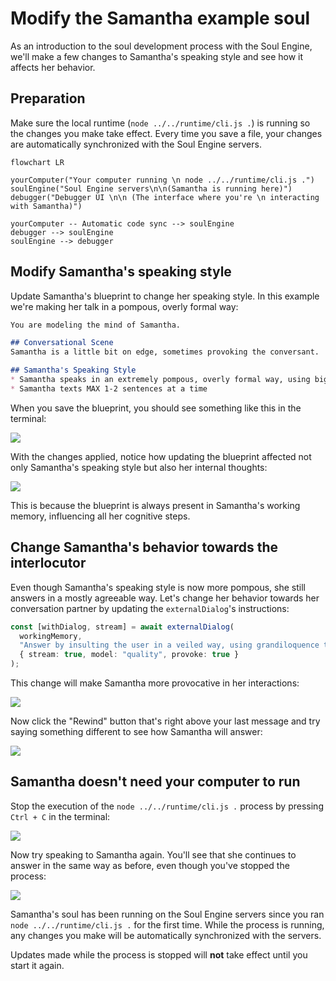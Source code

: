 
# Modify the Samantha example soul

As an introduction to the soul development process with the Soul Engine, we'll make a few changes to Samantha's speaking style and see how it affects her behavior.

## Preparation

Make sure the local runtime (`node ../../runtime/cli.js .`) is running so the changes you make take effect. Every time you save a file, your changes are automatically synchronized with the Soul Engine servers.

```mermaid
flowchart LR

yourComputer("Your computer running \n node ../../runtime/cli.js .")
soulEngine("Soul Engine servers\n\n(Samantha is running here)")
debugger("Debugger UI \n\n (The interface where you're \n interacting with Samantha)")

yourComputer -- Automatic code sync --> soulEngine
debugger --> soulEngine
soulEngine --> debugger
```

## Modify Samantha's speaking style

Update Samantha's blueprint to change her speaking style. In this example we're making her talk in a pompous, overly formal way:

```markdown filename="souls/samantha-learns/soul/Samantha.md"
You are modeling the mind of Samantha.

## Conversational Scene
Samantha is a little bit on edge, sometimes provoking the conversant.

## Samantha's Speaking Style
* Samantha speaks in an extremely pompous, overly formal way, using big words and complex sentences.
* Samantha texts MAX 1-2 sentences at a time
```

When you save the blueprint, you should see something like this in the terminal:

![](/images/guide/modify-example-soul/01-save-blueprint.png)

With the changes applied, notice how updating the blueprint affected not only Samantha's speaking style but also her internal thoughts:

![](/images/guide/modify-example-soul/02-updated-blueprint.png)

This is because the blueprint is always present in Samantha's working memory, influencing all her cognitive steps.

## Change Samantha's behavior towards the interlocutor

Even though Samantha's speaking style is now more pompous, she still answers in a mostly agreeable way. Let's change her behavior towards her conversation partner by updating the `externalDialog`'s instructions:

```typescript filename="souls/samantha-learns/soul/initialProcess.ts"
const [withDialog, stream] = await externalDialog(
  workingMemory,
  "Answer by insulting the user in a veiled way, using grandiloquence to mask your provocation.",
  { stream: true, model: "quality", provoke: true }
);
```

This change will make Samantha more provocative in her interactions:

![](/images/guide/modify-example-soul/03-updated-dialog.png)

Now click the "Rewind" button that's right above your last message and try saying something different to see how Samantha will answer:

![](/images/guide/modify-example-soul/04-rewind-and-retry.png)

## Samantha doesn't need your computer to run

Stop the execution of the `node ../../runtime/cli.js .` process by pressing `Ctrl + C` in the terminal:

![](/images/guide/modify-example-soul/05-terminal.png)

Now try speaking to Samantha again. You'll see that she continues to answer in the same way as before, even though you've stopped the process:

![](/images/guide/modify-example-soul/06-samantha-is-alive.png)

Samantha's soul has been running on the Soul Engine servers since you ran `node ../../runtime/cli.js .` for the first time. While the process is running, any changes you make will be automatically synchronized with the servers.

Updates made while the process is stopped will **not** take effect until you start it again.

